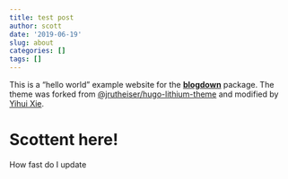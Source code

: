 ```yaml
---
title: test post
author: scott
date: '2019-06-19'
slug: about
categories: []
tags: []
---
```


This is a "hello world" example website for the [**blogdown**](https://github.com/rstudio/blogdown) package. The theme was forked from [@jrutheiser/hugo-lithium-theme](https://github.com/jrutheiser/hugo-lithium-theme) and modified by [Yihui Xie](https://github.com/yihui/hugo-lithium).

# Scottent here!

How fast do I update